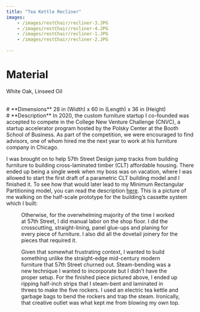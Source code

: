 ```yaml
---
title: "Tea Kettle Recliner" 
images: 
    - /images/restChair/recliner-3.JPG
    - /images/restChair/recliner-4.JPG
    - /images/restChair/recliner-1.JPG
    - /images/restChair/recliner-2.JPG
  
---
```

# **Material** 
White Oak, Linseed Oil

<br />
# **Dimensions** 
28 in (Width) x 60 in (Length) x 36 in (Height)

<br />
# **Description** 
In 2020, the custom furniture startup I co-founded was accepted to compete in the College New Venture Challenge (CNVC), a startup accelerator program hosted by the Polsky Center at the Booth School of Business. As part of the competition, we were encouraged to find advisors, one of whom hired me the next year to work at his furniture company in Chicago. 

I was brought on to help 57th Street Design jump tracks from building furniture to building cross-laminated timber (CLT) affordable housing. There ended up being a single week when my boss was on vacation, where I was allowed to start the first draft of a parametric CLT building model and I finished it. To see how that would later lead to my Minimum Rectangular Partitioning model, you can read the description [here](http://jacogbjoergens.com/computational-design/min-rect-partitioning). This is a picture of me walking on the half-scale prototype for the building’s cassette system which I built: 

<Figure src="/images/structural-system-prototype.jpg" width="500" height="500" caption='A picture of me testing the structural integrity of a floor-cassette prototype' alt="Figure 1"/> 

Otherwise, for the overwhelming majority of the time I worked at 57th Street, I did manual labor on the shop floor. I did the crosscutting, straight-lining, panel glue-ups and planing for every piece of furniture. I also did all the dovetail joinery for the pieces that required it.

Given that somewhat frustrating context, I wanted to build something unlike the straight-edge mid-century modern furniture that 57th Street churned out. Steam-bending was a new technique I wanted to incorporate but I didn’t have the proper setup. For the finished piece pictured above, I ended up ripping half-inch strips that I steam-bent and laminated in threes to make the five rockers. I used an electric tea kettle and garbage bags to bend the rockers and trap the steam. Ironically, that creative outlet was what kept me from blowing my own top. 
